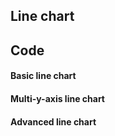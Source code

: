 
## Line chart


## Code

#### Basic line chart

<EchartsLineSimplePlayground height="40rem" />

#### Multi-y-axis line chart

<EchartsLineMultipleYAxisPlayground height="40rem" />

#### Advanced line chart

<EchartsLineAdvancedPlayground height="40rem" />
